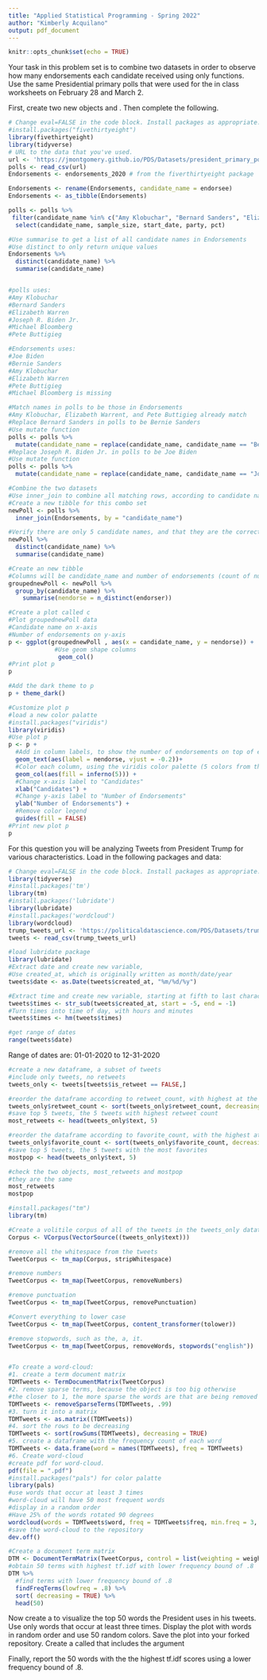 ```yaml
---
title: "Applied Statistical Programming - Spring 2022"
author: "Kimberly Acquilano"
output: pdf_document
---
```


```r
knitr::opts_chunk$set(echo = TRUE)
```

\begin{center}
{\Large{\textbf{Problem Set 4}}} \\
\vspace{4 bp}
Due Wednesday, March 21, 10:00 AM (Before Class) \\
\end{center}

\section*{Instructions}
\begin{enumerate}
  \item The following questions should each be answered within an Rmarkdown file. Be sure to provide many comments in your code blocks to facilitate grading. Undocumented code will not be graded.
  \item Work on git. Continue to work in the repository you forked from \url{https://github.com/johnsontr/AppliedStatisticalProgramming2022} and add your code for Problem Set 4. Commit and push frequently. Use meaningful commit messages because these will affect your grade.
  \item You may work in teams, but each student should develop their own Rmarkdown file. To be clear, there should be no copy and paste. Each keystroke in the assignment should be your own.
  \item For students new to programming, this may take a while. Get started.
\end{enumerate}

\section*{\texttt{tidyverse}}

Your task in this problem set is to combine two datasets in order to observe how many endorsements each candidate received using only \texttt{dplyr} functions. Use the same Presidential primary polls that were used for the in class worksheets on February 28 and March 2.


First, create two new objects \texttt{polls} and \texttt{Endorsements}. Then complete the following.
\begin{itemize}
  \item Change the \texttt{Endorsements} variable name endorsee to \texttt{candidate\_name}.
  \item Change the \texttt{Endorsements} dataframe into a \texttt{tibble} object.
  \item Filter the \texttt{poll} variable to only include the following 6 candidates: Amy Klobuchar, Bernard Sanders,Elizabeth Warren, Joseph R. Biden Jr., Michael Bloomberg, Pete Buttigieg \textbf{and} subset the dataset to the following five variables: \texttt{candidate\_name, sample\_size, start\_date, party, pct}
  \item Compare the candidate names in the two datasets and find instances where the a candidates name is spelled differently i.e. Bernard vs. Bernie. Using only \texttt{dplyr} functions, make these the same across datasets. 
  \item Now combine the two datasets by candidate name using \texttt{dplyr} (there will only be five candidates after joining).
  \item Create a variable which indicates the number of endorsements for each of the five candidates using \texttt{dplyr}.
  \item Plot the number of endorsement each of the 5 candidates have using \texttt{ggplot()}. Save your plot as an object \texttt{p}.
  \item Rerun the previous line as follows: \texttt{p + theme\_dark()}. Notice how you can still customize your plot without rerunning the plot with new options.
  \item Now, using the knowledge from the last step change the label of the X and Y axes to be more informative, add a title. Save the plot in your forked repository.
\end{itemize}



```r
# Change eval=FALSE in the code block. Install packages as appropriate.
#install.packages("fivethirtyeight")
library(fivethirtyeight)
library(tidyverse)
# URL to the data that you've used.
url <- 'https://jmontgomery.github.io/PDS/Datasets/president_primary_polls_feb2020.csv'
polls <- read_csv(url)
Endorsements <- endorsements_2020 # from the fiverthirtyeight package

Endorsements <- rename(Endorsements, candidate_name = endorsee)
Endorsements <- as_tibble(Endorsements)

polls <- polls %>% 
 filter(candidate_name %in% c("Amy Klobuchar", "Bernard Sanders", "Elizabeth Warren", "Joseph R. Biden Jr.", "Michael Bloomberg", "Pete Buttigieg")) %>% 
  select(candidate_name, sample_size, start_date, party, pct)

#Use summarise to get a list of all candidate names in Endorsements
#Use distinct to only return unique values
Endorsements %>% 
  distinct(candidate_name) %>% 
  summarise(candidate_name)


#polls uses:
#Amy Klobuchar
#Bernard Sanders
#Elizabeth Warren
#Joseph R. Biden Jr.
#Michael Bloomberg
#Pete Buttigieg

#Endorsements uses:
#Joe Biden
#Bernie Sanders
#Amy Klobuchar
#Elizabeth Warren
#Pete Buttigieg
#Michael Bloomberg is missing

#Match names in polls to be those in Endorsements
#Amy Klobuchar, Elizabeth Warrent, and Pete Buttigieg already match
#Replace Bernard Sanders in polls to be Bernie Sanders
#Use mutate function
polls <- polls %>% 
  mutate(candidate_name = replace(candidate_name, candidate_name == "Bernard Sanders", "Bernie Sanders")) 
#Replace Joseph R. Biden Jr. in polls to be Joe Biden
#Use mutate function
polls <- polls %>% 
  mutate(candidate_name = replace(candidate_name, candidate_name == "Joseph R. Biden Jr.", "Joe Biden")) 

#Combine the two datasets
#Use inner_join to combine all matching rows, according to candidate name, and drop rows that do not match
#Create a new tibble for this combo set
newPoll <- polls %>% 
  inner_join(Endorsements, by = "candidate_name")

#Verify there are only 5 candidate names, and that they are the correct names
newPoll %>% 
  distinct(candidate_name) %>% 
  summarise(candidate_name)

#Create an new tibble
#Columns will be candidate_name and number of endorsements (count of number of distinct endorers), called nendorse
groupednewPoll <- newPoll %>% 
  group_by(candidate_name) %>% 
    summarise(nendorse = n_distinct(endorser))

#Create a plot called c
#Plot groupednewPoll data
#Candidate name on x-axis
#Number of endorsements on y-axis
p <- ggplot(groupednewPoll , aes(x = candidate_name, y = nendorse)) +
             #Use geom shape columns
              geom_col()
#Print plot p
p

#Add the dark theme to p
p + theme_dark()

#Customize plot p
#load a new color palatte
#install.packages("viridis")
library(viridis)
#Use plot p
p <- p +
  #Add in column labels, to show the number of endorsements on top of each column
  geom_text(aes(label = nendorse, vjust = -0.2))+
  #Color each column, using the viridis color palette (5 colors from the inferno option)
  geom_col(aes(fill = inferno(5))) +
  #Change x-axis label to "Candidates"
  xlab("Candidates") +
  #Change y-axis label to "Number of Endorsements"
  ylab("Number of Endorsements") +
  #Remove color legend
  guides(fill = FALSE)
#Print new plot p
p

```


\section*{Text-as-Data with \texttt{tidyverse}}

For this question you will be analyzing Tweets from President Trump for various characteristics. Load in the following packages and data:

```r
# Change eval=FALSE in the code block. Install packages as appropriate.
library(tidyverse)
#install.packages('tm')
library(tm) 
#install.packages('lubridate')
library(lubridate)
#install.packages('wordcloud')
library(wordcloud)
trump_tweets_url <- 'https://politicaldatascience.com/PDS/Datasets/trump_tweets.csv'
tweets <- read_csv(trump_tweets_url)
```

\begin{itemize}
  \item First separate the \texttt{created\_at} variable into two new variables where the date and the time are in separate columns. After you do that, then report the range of dates that is in this dataset.
  \item Using \texttt{dplyr} subset the data to only include original tweets (remove retweents) and show the text of the President's \textbf{top 5} most popular and most retweeted tweets. (Hint: The \texttt{match} function can help you find the index once you identify the largest values.) 
  \item Create a \textit{corpus} of the tweet content and put this into the object \texttt{Corpus} using the \texttt{tm} (text mining) package. (Hint: Do the assigned readings.)
  \item Remove extraneous whitespace, remove numbers and punctuation, convert everything to lower case and remove 'stop words' that have little substantive meaning (the, a, it).
  \item Now create a \texttt{wordcloud} to visualize the top 50 words the President uses in his tweets. Use only words that occur at least three times. Display the plot with words in random order and use 50 random colors. Save the plot into your forked repository.\item Create a \textit{document term matrix} called \texttt{DTM} that includes the argument \texttt{ control = list(weighting = weightTfIdf)}
  \item Finally, report the 50 words with the the highest tf.idf scores using a lower frequency bound of .8.
\end{itemize}


```r
#load lubridate package
library(lubridate)
#Extract date and create new variable,
#Use created_at, which is originally written as month/date/year
tweets$date <- as.Date(tweets$created_at, "%m/%d/%y")

#Extract time and create new variable, starting at fifth to last character and ending at last character of created_at
tweets$times <- str_sub(tweets$created_at, start = -5, end = -1)
#Turn times into time of day, with hours and minutes
tweets$times <- hm(tweets$times)

#get range of dates
range(tweets$date)
```
Range of dates are: 01-01-2020 to 12-31-2020


```r
#create a new dataframe, a subset of tweets
#include only tweets, no retweets
tweets_only <- tweets[tweets$is_retweet == FALSE,]

#reorder the dataframe according to retweet_count, with highest at the top, put NAs at the end
tweets_only$retweet_count <- sort(tweets_only$retweet_count, decreasing = TRUE, na.last = TRUE)
#save top 5 tweets, the 5 tweets with highest retweet count
most_retweets <- head(tweets_only$text, 5)

#reorder the dataframe according to favorite_count, with the highest at the top, put NAs at the end
tweets_only$favorite_count <- sort(tweets_only$favorite_count, decreasing = TRUE, na.last = TRUE)
#save top 5 tweets, the 5 tweets with the most favorites
mostpop <- head(tweets_only$text, 5)

#check the two objects, most_retweets and mostpop
#they are the same
most_retweets
mostpop
```

```r
#install.packages("tm")
library(tm)

#Create a volitile corpus of all of the tweets in the tweets_only datatframe
Corpus <- VCorpus(VectorSource((tweets_only$text)))

#remove all the whitespace from the tweets
TweetCorpus <- tm_map(Corpus, stripWhitespace)

#remove numbers
TweetCorpus <- tm_map(TweetCorpus, removeNumbers)

#remove punctuation
TweetCorpus <- tm_map(TweetCorpus, removePunctuation)

#Convert everything to lower case
TweetCorpus <- tm_map(TweetCorpus, content_transformer(tolower))

#remove stopwords, such as the, a, it.
TweetCorpus <- tm_map(TweetCorpus, removeWords, stopwords("english"))


#To create a word-cloud:
#1. create a term document matrix
TDMTweets <- TermDocumentMatrix(TweetCorpus)
#2. remove sparse terms, because the object is too big otherwise
#the closer to 1, the more sparse the words are that are being removed
TDMTweets <- removeSparseTerms(TDMTweets, .99)
#3. turn it into a matrix
TDMTweets <- as.matrix((TDMTweets))
#4. sort the rows to be decreasing
TDMTweets <- sort(rowSums(TDMTweets), decreasing = TRUE)
#5. create a dataframe with the frequency count of each word
TDMTweets <- data.frame(word = names(TDMTweets), freq = TDMTweets)
#6. Create word-cloud
#create pdf for word-cloud.
pdf(file = ".pdf")
#install.packages("pals") for color palatte
library(pals)
#use words that occur at least 3 times
#word-cloud will have 50 most frequent words
#display in a random order
#Have 25% of the words rotated 90 degrees
wordcloud(words = TDMTweets$word, freq = TDMTweets$freq, min.freq = 3, max.words = 50, random.order = TRUE, random.color = TRUE, rot.per = .25, colors = kovesi.rainbow(50))
#save the word-cloud to the repository
dev.off()

#Create a document term matrix
DTM <- DocumentTermMatrix(TweetCorpus, control = list(weighting = weightTfIdf))
#obtain 50 terms with highest tf.idf with lower frequency bound of .8
DTM %>% 
  #find terms with lower frequency bound of .8
  findFreqTerms(lowfreq = .8) %>% 
  sort( decreasing = TRUE) %>% 
  head(50)

```
  \item Now create a \texttt{wordcloud} to visualize the top 50 words the President uses in his tweets. Use only words that occur at least three times. Display the plot with words in random order and use 50 random colors. Save the plot into your forked repository.
  \item Create a \textit{document term matrix} called \texttt{DTM} that includes the argument \texttt{ control = list(weighting = weightTfIdf)}
  \item Finally, report the 50 words with the the highest tf.idf scores using a lower frequency bound of .8.




